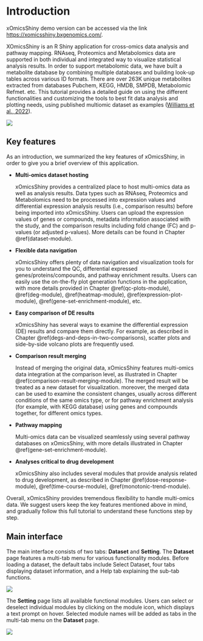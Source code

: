 # Introduction

xOmicsShiny demo version can be accessed via the link [https://xomicsshiny.bxgenomics.com/](https://xomicsshiny.bxgenomics.com/){target="_blank"}. 

XOmicsShiny is an R Shiny application for cross-omics data analysis and pathway mapping. RNAseq, Proteomics and Metabolomics data are supported in both individual and integrated way to visualize statistical analysis results. In order to support metabolomic data, we have built a metabolite database by combining multiple databases and building look-up tables across various ID formats. There are over 263K unique metabolites extracted from databases Pubchem, KEGG, HMDB,  SMPDB, Metabolomic Refmet. etc. This tutorial provides a detailed guide on using the different functionalities and customizing the tools to best fit data analysis and plotting needs, using published multiomic dataset as examples ([Williams et al., 2022](https://doi.org/10.1016/j.cels.2021.09.005){target="_blank"}).

[![](`r pic_path`f1-1.png)](`r pic_path`f1-1.png)

## Key features

As an introduction, we summarized the key features of xOmicsShiny, in order to give you a brief overview of this application.

- **Multi-omics dataset hosting**

  xOmicsShiny provides a centralized place to host multi-omics data as well as analysis results. Data types such as RNAseq, Proteomics and Metabolomics need to be processed into expression values and differential expression analysis results (i.e., comparison results) before being imported into xOmicsShiny. Users can upload the expression values of genes or compounds, metadata information associated with the study, and the comparison results including fold change (FC) and p-values (or adjusted p-values). More details can be found in Chapter \@ref(dataset-module).
  
- **Flexible data navigation**

  xOmicsShiny offers plenty of data navigation and visualization tools for you to understand the QC, differential expressed genes/proteins/compounds, and pathway enrichment results. Users can easily use the on-the-fly plot generation functions in the application, with more details provided in Chapter \@ref(qc-plots-module), \@ref(deg-module), \@ref(heatmap-module), \@ref(expression-plot-module), \@ref(gene-set-enrichment-module), etc.
  
- **Easy comparison of DE results**

  xOmicsShiny has several ways to examine the differential expression (DE) results and compare them directly. For example, as described in Chapter \@ref(degs-and-deps-in-two-comparisons), scatter plots and side-by-side volcano plots are frequently used.
  
- **Comparison result merging**

  Instead of merging the original data, xOmicsShiny features multi-omics data integration at the comparison level, as illustrated in Chapter \@ref(comparison-result-merging-module). The merged result will be treated as a new dataset for visualization. moreover, the merged data can be used to examine the consistent changes, usually across different conditions of the same omics type, or for pathway enrichment analysis (for example, with KEGG database) using genes and compounds together, for different omics types.
  
- **Pathway mapping**

  Multi-omics data can be visualized seamlessly using several pathway databases on xOmicsShiny, with more details illustrated in Chapter \@ref(gene-set-enrichment-module).
  
- **Analyses critical to drug development**

  xOmicsShiny also includes several modules that provide analysis related to drug development, as described in Chapter \@ref(dose-response-module), \@ref(time-course-module), \@ref(monotonic-trend-module).
  
Overall, xOmicsShiny provides tremendous flexibility to handle multi-omics data. We suggest users keep the key features mentioned above in mind, and gradually follow this full tutorial to understand these functions step by step.

## Main interface

The main interface consists of two tabs: **Dataset** and **Setting**. The **Dataset** page features a multi-tab menu for various functionality modules. Before loading a dataset, the default tabs include Select Dataset, four tabs displaying dataset information, and a Help tab explaining the sub-tab functions. 

[![](`r pic_path`f1-2.png)](`r pic_path`f1-2.png)

The **Setting** page lists all available functional modules. Users can select or deselect individual modules by clicking on the module icon, which displays a text prompt on hover. Selected module names will be added as tabs in the multi-tab menu on the **Dataset** page.

[![](`r pic_path`f1-3.png)](`r pic_path`f1-3.png)
